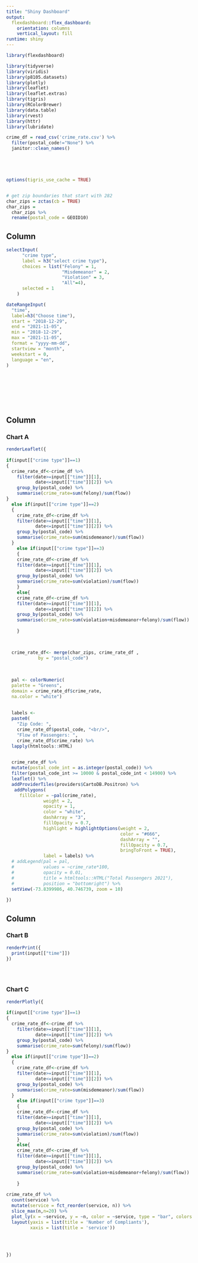 ```yaml
---
title: "Shiny Dashboard"
output: 
  flexdashboard::flex_dashboard:
    orientation: columns
    vertical_layout: fill
runtime: shiny
---
```


```r
library(flexdashboard)

library(tidyverse)
library(viridis)
library(p8105.datasets)
library(plotly)
library(leaflet)
library(leaflet.extras)
library(tigris)
library(RColorBrewer)
library(data.table)
library(rvest)
library(httr)
library(lubridate)


```

```r



crime_df = read_csv('crime_rate.csv') %>% 
  filter(postal_code!="None") %>% 
  janitor::clean_names()





options(tigris_use_cache = TRUE)


# get zip boundaries that start with 282
char_zips = zctas(cb = TRUE)
char_zips = 
  char_zips %>% 
  rename(postal_code = GEOID10)
```


Column {.sidebar}
-----------------------------------------------------------------------

```r


selectInput(
      "crime type", 
      label = h3("select crime type"), 
      choices = list("Felony" = 1, 
                     "Misdemeanor" = 2,
                     "Violation" = 3,
                     "All"=4), 
      selected = 1
    )

dateRangeInput(
  "time",
  label=h3("Choose time"),
  start = "2018-12-29",
  end = "2021-11-05",
  min = "2018-12-29",
  max = "2021-11-05",
  format = "yyyy-mm-dd",
  startview = "month",
  weekstart = 0,
  language = "en",
)









```

Column {data-width=650}
-----------------------------------------------------------------------

### Chart A

```r
renderLeaflet({ 
  
if(input[["crime type"]]==1)  
{
  crime_rate_df<-crime_df %>% 
    filter(date>=input[["time"]][1],
           date<=input[["time"]][2]) %>% 
    group_by(postal_code) %>% 
    summarise(crime_rate=sum(felony)/sum(flow))
}
  else if(input[["crime type"]]==2)
  {
    crime_rate_df<-crime_df %>% 
    filter(date>=input[["time"]][1],
           date<=input[["time"]][2]) %>% 
    group_by(postal_code) %>% 
    summarise(crime_rate=sum(misdemeanor)/sum(flow))
  }
    else if(input[["crime type"]]==3)
    {
    crime_rate_df<-crime_df %>% 
    filter(date>=input[["time"]][1],
           date<=input[["time"]][2]) %>% 
    group_by(postal_code) %>% 
    summarise(crime_rate=sum(violation)/sum(flow))
    }
    else{
    crime_rate_df<-crime_df %>% 
    filter(date>=input[["time"]][1],
           date<=input[["time"]][2]) %>% 
    group_by(postal_code) %>% 
    summarise(crime_rate=sum(violation+misdemeanor+felony)/sum(flow))
      
    }


  
  crime_rate_df<- merge(char_zips, crime_rate_df , 
            by = "postal_code") 
    
  
  
  pal <- colorNumeric(
  palette = "Greens",
  domain = crime_rate_df$crime_rate,
  na.color = "white")
  
 
  labels <- 
  paste0(
    "Zip Code: ",
    crime_rate_df$postal_code, "<br/>",
    "Flow of Passengers: ",
    crime_rate_df$crime_rate) %>%
  lapply(htmltools::HTML)

  
  crime_rate_df %>%  
  mutate(postal_code_int = as.integer(postal_code)) %>% 
  filter(postal_code_int >= 10000 & postal_code_int < 14900) %>% 
  leaflet() %>%
  addProviderTiles(providers$CartoDB.Positron) %>% 
   addPolygons(
     fillColor = ~pal(crime_rate),
              weight = 2,
              opacity = 1,
              color = "white",
              dashArray = "3",
              fillOpacity = 0.7,
              highlight = highlightOptions(weight = 2,
                                           color = "#666",
                                           dashArray = "",
                                           fillOpacity = 0.7,
                                           bringToFront = TRUE),
              label = labels) %>% 
  # addLegend(pal = pal, 
  #           values = ~crime_rate*100, 
  #           opacity = 0.01, 
  #           title = htmltools::HTML("Total Passengers 2021"),
  #           position = "bottomright") %>% 
  setView(-73.8399986, 40.746739, zoom = 10)
  
})


```

Column {data-width=350}
-----------------------------------------------------------------------

### Chart B

```r

renderPrint({
  print(input[["time"]])
})





```

### Chart C

```r
renderPlotly({ 
 
if(input[["crime type"]]==1)  
{
  crime_rate_df<-crime_df %>% 
    filter(date>=input[["time"]][1],
           date<=input[["time"]][2]) %>% 
    group_by(postal_code) %>% 
    summarise(crime_rate=sum(felony)/sum(flow))
}
  else if(input[["crime type"]]==2)
  {
    crime_rate_df<-crime_df %>% 
    filter(date>=input[["time"]][1],
           date<=input[["time"]][2]) %>% 
    group_by(postal_code) %>% 
    summarise(crime_rate=sum(misdemeanor)/sum(flow))
  }
    else if(input[["crime type"]]==3)
    {
    crime_rate_df<-crime_df %>% 
    filter(date>=input[["time"]][1],
           date<=input[["time"]][2]) %>% 
    group_by(postal_code) %>% 
    summarise(crime_rate=sum(violation)/sum(flow))
    }
    else{
    crime_rate_df<-crime_df %>% 
    filter(date>=input[["time"]][1],
           date<=input[["time"]][2]) %>% 
    group_by(postal_code) %>% 
    summarise(crime_rate=sum(violation+misdemeanor+felony)/sum(flow))
      
    }
  
crime_rate_df %>% 
  count(service) %>% 
  mutate(service = fct_reorder(service, n)) %>% 
  slice_max(n,n=20) %>% 
  plot_ly(x = ~service, y = ~n, color = ~service, type = "bar", colors = "viridis") %>% 
  layout(yaxis = list(title = 'Number of Compliants'),
         xaxis = list(title = 'service'))  
  
  

  
})

```

